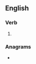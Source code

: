 ==English==

===Verb===
{{head|en|verb form}}

# {{en-past of|drawbore}}

===Anagrams===
* {{anagrams|en|wardrobed}}